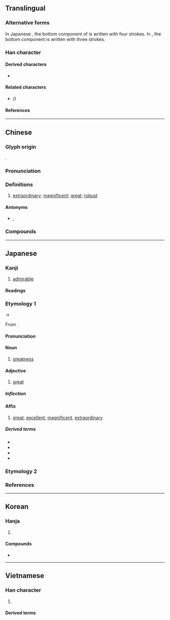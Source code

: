 {{also|伟}}
{{character info}}
==Translingual==
{{ja-forms|偉|[[伟]]|偉}}

===Alternative forms===
In Japanese {{w|kanji}}, the bottom component of {{l|mul|韋}} is written <span style="font-size:large;">{{l|ja|ヰ}}</span> with four strokes. In {{w|Traditional Chinese}}, the bottom component is written {{l|mul|㐄}} with three strokes.

===Han character===
{{Han char|rn=9|rad=人|as=09|asj=10|sn=11|snj=12|four=24256|canj=ODMQ|ids=⿰亻韋}}

====Derived characters====
* {{l|mul|[[𬎉]], [[𬿭]], [[𫉔]]}}

====Related characters====
* {{l|mul|[[伟]]}} ''({{w|Simplified Chinese}})''

====References====
{{Han ref|kx=0110.050|dkj=00837|dj=0234.020|hdz=10198.040|uh=5049}}

----

==Chinese==
{{zh-forms|s=伟}}

===Glyph origin===
{{Han etym}}
{{Han compound|人|alt1=亻|韋|ls=psc|c1=s|c2=p}}.

===Pronunciation===
{{zh-pron
|m=wěi
|m-s=
|c=wai5
|c-t=vei2
|g=
|h=pfs=vî;gd=vi3
|j=
|mb=ṳ̌
|md=ūi
|mn=úi
|mn-t=ui2
|w=
|x=
|mc=y
|oc=y
|cat=a
}}

===Definitions===
{{zh-hanzi}}

# [[extraordinary]]; [[magnificent]]; [[great]]; [[robust]]

====Antonyms====
* {{zh-l|庸}}, {{zh-l|凡}}

===Compounds===
{{zh-der|偉大|宏偉|雄偉|偉服|偉麗|偉懋|厥功甚偉|恢偉|俊偉|宏偉壯觀|厥功至偉|偉岸|傀偉|奇偉|偉晶岩|偉業|偉器|壯偉|偉績|偉人|偉丈夫|氣勢雄偉|衣冠甚偉|英才俊偉|雄材偉略|豐偉|魁梧奇偉|魁偉|豐功偉業|鉅卿偉公|雄偉壯麗|英風偉烈|豐功偉績}}

----

==Japanese==
{{ja-kanji forms-IVS
|vs1=03
|col-vs1=hdmj
|pic-shin=U5049-j.svg
|pic-vs1=U5049-kyu2.svg
|ref={{R:Kanjipedia|0000157800}}
}}

===Kanji===
{{ja-kanji|grade=c|rs=人09}}

# [[admirable]]

====Readings====
{{ja-readings
|goon=い<ゐ
|kanon=い<ゐ
|kun=えら-い, すぐ-れる, ひいでる
|nanori=いさむ, えら, おおい, たけ, より
}}

===Etymology 1===
{{ja-kanjitab|い|yomi=on}}
{{IPAchar|/wi/}} → {{IPAchar|/i/}}

From {{der|ja|ltc|sort=|-}} {{ltc-l|偉}}.

====Pronunciation====
{{ja-pron|い|acc=1|acc_ref=DJR|y=on}}

====Noun====
{{ja-noun|い|hhira=ゐ}}

# {{lb|ja|literary}} [[greatness]]

====Adjective====
{{ja-adj|い|hhira=ゐ|infl=na}}

# {{lb|ja|literary}} [[great]]

=====Inflection=====
{{ja-na|い}}

====Affix====
{{ja-pos|affix|い|hhira=ゐ}}

# [[great]], [[excellent]], [[magnificent]], [[extraordinary]]

=====Derived terms=====
{{der-top}}
* {{ja-r|偉%業|い%ぎょう}}
* {{ja-r|偉%才|い%さい}}
* {{ja-r|偉%人|い%じん}}
* {{ja-r|偉%大|い%だい}}
{{der-bottom}}

===Etymology 2===
{{ja-kanjitab|えら|yomi=k}}
{{ja-see|えらい}}

===References===
<references/>

----

==Korean==

===Hanja===
{{ko-hanja|훌륭하다|훌륭할|위}}

# {{hanja form of|위|to be [[extraordinary]]}}

====Compounds====
* {{ko-l|위대|[[greatness]]|偉大}}

----

==Vietnamese==

===Han character===
{{vi-readings|reading=[[vĩ]], [[vỉ]]|rs=人09}}

# {{rfdef|vi|sort=人09}}

====Derived terms====
{{der3|vi
|{{vi-l|雄偉|hùng vĩ|}}
|{{vi-l|奇偉|kì vĩ|}}
|{{vi-l|偉大|vĩ đại|}}
|{{vi-l|偉氣|vĩ khí|}}
|{{vi-l|偉模|vĩ mô|}}
|{{vi-l|偉業|vĩ nghiệp|}}
|{{vi-l|偉人|vĩ nhân|}}
|{{vi-l|偉觀|vĩ quan|}}
|{{vi-l|偉才|vĩ tài|}}
}}